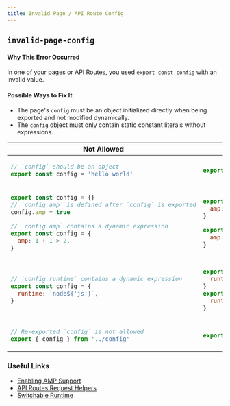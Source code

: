 ```yaml
---
title: Invalid Page / API Route Config
---
```


## `invalid-page-config`

#### Why This Error Occurred

In one of your pages or API Routes, you used `export const config` with an invalid value.

#### Possible Ways to Fix It

- The page's `config` must be an object initialized directly when being exported and not modified dynamically.
- The `config` object must only contain static constant literals without expressions.

<table>
<thead>
  <tr>
    <th>Not Allowed</th>
    <th>Allowed</th>
  </tr>
</thead>
<tbody>

<tr>
<td>

```js
// `config` should be an object
export const config = 'hello world'
```

</td>
<td>

```js
export const config = {}
```

</td>
</tr>

<tr>
<td>

```js
export const config = {}
// `config.amp` is defined after `config` is exported
config.amp = true

// `config.amp` contains a dynamic expression
export const config = {
  amp: 1 + 1 > 2,
}
```

</td>
<td>

```js
export const config = {
  amp: true,
}

export const config = {
  amp: false,
}
```

</td>
</tr>

<tr>
<td>

```js
// `config.runtime` contains a dynamic expression
export const config = {
  runtime: `node${'js'}`,
}
```

</td>
<td>

```js
export const config = {
  runtime: 'nodejs',
}
export const config = {
  runtime: `nodejs`,
}
```

</td>
</tr>

<tr>
<td>

```js
// Re-exported `config` is not allowed
export { config } from '../config'
```

</td>
<td>

```js
export const config = {}
```

</td>
</tr>

</tbody>
</table>

### Useful Links

- [Enabling AMP Support](/docs/advanced-features/amp-support/introduction)
- [API Routes Request Helpers](/docs/pages/building-your-application/routing/api-routes)
- [Switchable Runtime](/docs/getting-started/react-essentials/switchable-runtime)
